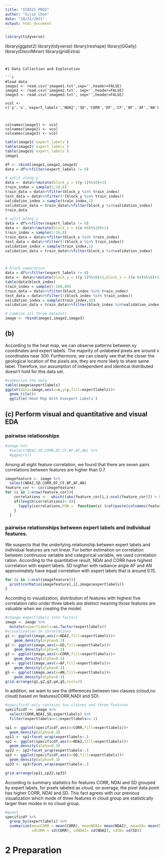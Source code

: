 ```yaml
---
title: "STA521_PRO2"
author: "Sijie Chen"
date: "10/31/2021"
output: html_document
---
```


```r
library(tidyverse)
```

library(ggplot2)
library(tidyverse)
library(reshape)
library(GGally)
library(DiscriMiner)
library(gridExtra)
```


#1 Data Collection and Exploration

```r
#load data
image1 <- read.csv('imagem1.txt',sep='',header=FALSE)
image2 <- read.csv('imagem2.txt', sep='',header=FALSE)
image3 <- read.csv('imagem3.txt', sep='',header=FALSE)

vcol <- c('y','x','expert_labels','NDAI','SD','CORR','DF','CF','BF','AF','AN')



colnames(image1) <- vcol
colnames(image2) <- vcol
colnames(image3) <- vcol
```

```r
table(image1$`expert_labels`)
table(image2$`expert_labels`)
table(image3$`expert_labels`)
image1
```

```r
df <- rbind(image1,image2,image3)
data = df%>%filter(expert_labels != 0)
```

```r

# split along y 
data <- data%>%mutate(block_y = ((y-1)%%10)+1)
train_index = sample(1:10,8)
train_data = data%>%filter(block_y %in% train_index)
test_data = data%>%filter(!(block_y %in% train_index))
validation_index = sample(train_index,1)
validation_data = train_data%>%filter(block_y %in%validation_index)
train_data

# split along x
data = df%>%filter(expert_labels != 0)
data <- data%>%mutate(block_x = ((x-64)%%10)+1)
train_index = sample(1:10,8)
train_data = data%>%filter(block_x %in% train_index)
test_data = data%>%filter(!(block_x %in% train_index))
validation_index = sample(train_index,1)
validation_data = train_data%>%filter(block_x %in%validation_index)



# block separation
data = df%>%filter(expert_labels != 0)
data <- data%>%mutate(block_y = ((y-1)%%10)+1,block_x = ((x-64)%%10)+1)%>%mutate(block_index = (block_y-1)*10+block_x)
table(data$block_index)
train_index = sample(1:100,80)
train_data = data%>%filter(block_index %in% train_index)
test_data = data%>%filter(!(block_index %in% train_index))
validation_index = sample(train_index,10)
validation_data = train_data%>%filter(block_index %in%validation_index)

# combine all three datasets
image <- rbind(image1,image2,image3)
```

## (b)
According to the heat map, we can observe patterns between xy coordinates and expert labels. The majority of unlabeled pixels are around x coordinates near 300. Furthermore, we can clearly see that the closer the geological location of the pixels are, they are more likely to share same label. Therefore, our assumption of independent and identical distributed doesn't hold for this data set. 
```r
#summarize the data
table(image$expertlabels)
ggplot(data=image,aes(x=x,y=y,fill=expertlabels))+
  geom_tile()+
  ggtitle('Heat Map With Exexpert Labels')
```

## (c) Perform visual and quantitative and visual EDA
### pairwise relationships
```r
#image %>% 
  #select(NDAI,SD,CORR,DF,CF,BF,AF,AN) %>% 
  #ggpairs()
```
Among all eight feature correlation, we found that there are seven pairs correlations between features are higher than $0.7$. 
```r
imagefeature <- image %>% 
  select(NDAI,SD,CORR,DF,CF,BF,AF,AN)
feature_cor <- cor(imagefeature)
for (i in 1:nrow(feature_cor)){
    correlations <-  which((abs(feature_cor[i,i:ncol(feature_cor)]) > 0.7) & (feature_cor[i,i:ncol(feature_cor)] != 1))
    if(length(correlations)> 0){
      lapply(correlations,FUN =  function(x) (cat(paste(colnames(feature_cor)[i], "with",colnames(feature_cor)[x]), "\n")))
    }
  }
```
### pairwise relationships between expert labels and individual features.

We suspects that the underlying relationship between expert labels and individual features are not linear. For better estimation on correlation between continuous variable and categorical variable, we used correlation ration. According to the quantitative result, NDAI and CORR have highest correlation with expert labels. SD togther with radiance angle AF and AN approximately have equal correlation with expert labels that is around $0.15$.

```r
for (i in 1:ncol(imagefeature)){
  print(corRatio(imagefeature[,i],image$expertlabels))
}
```
According to visualization, distribution of features with highest five correlation ratio under three labels are distinct meaning those features are valuable when we creating the model. 
```r
#change expertlabels into factors
image <- image %>% 
  mutate(expertlabels=as.factor(expertlabels))
#visualization on correlations
g1 <- ggplot(image,aes(x=NDAI,fill=expertlabels))+
    geom_density(alpha=0.3)
g2 <- ggplot(image,aes(x=SD,fill=expertlabels))+
    geom_density(alpha=0.3)
g3 <- ggplot(image,aes(x=CORR,fill=expertlabels))+
    geom_density(alpha=0.3)
g4 <- ggplot(image,aes(x=AF,fill=expertlabels))+
    geom_density(alpha=0.3)
g5 <- ggplot(image,aes(x=AN,fill=expertlabels))+
    geom_density(alpha=0.3)
grid.arrange(g1,g2,g3,g4,g5,ncol=2)
```

In addition, we want to see the differences between two classes (cloud,no cloud) based on features(CORR,NADI and SD).

```r
#specificdf only contains two classes and three features
specificdf <- image %>% 
  select(CORR,NDAI,SD,expertlabels) %>% 
  filter(expertlabels==1|expertlabels==-1)
```

```r
sp1 <- ggplot(specificdf,aes(x=CORR,fill=expertlabels))+
  geom_density(alpha=0.3)
sp11 <- sp1+facet_wrap(expertlabels~.)
sp2 <- ggplot(specificdf,aes(x=NDAI,fill=expertlabels))+
  geom_density(alpha=0.3)
sp22 <- sp2+facet_wrap(expertlabels~.)
sp3 <- ggplot(specificdf,aes(x=SD,fill=expertlabels))+
  geom_density(alpha=0.3)
sp33 <- sp3+facet_wrap(expertlabels~.)

grid.arrange(sp11,sp22,sp33)
```
According to summary statistics for features CORR, NDAI and SD grouped by expert labels, for pixels labeled as cloud, on average, the pixel data point has higher CORR, NDAI and SD. This fact agrees with our previous visualization which mode of three features in cloud group are statistically larger than modes in no cloud group. 
```r
#quant
specificdf %>% 
  group_by(expertlabels) %>% 
  summarize(meanCORR = mean(CORR), meanNDAI= mean(NDAI), meanSD= mean(SD),
            sdCORR = sd(CORR), sdNDAI= sd(NDAI), sdSD= sd(SD))
```


# 2 Preparation

```r

```

